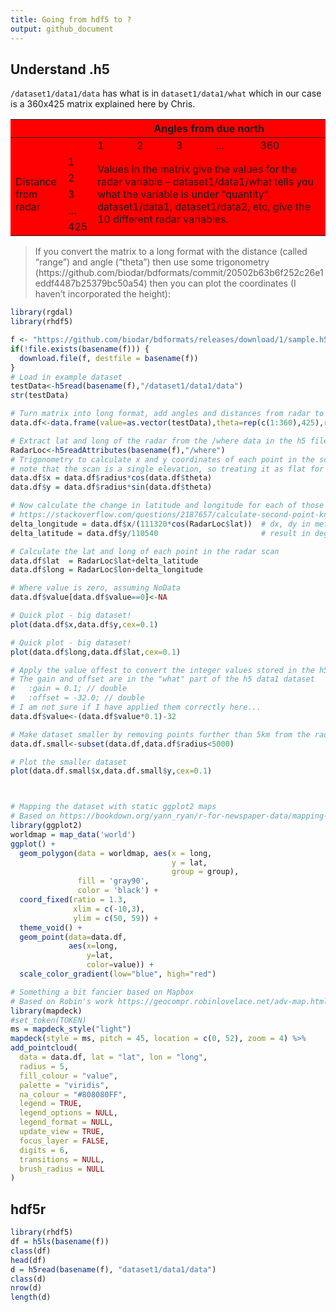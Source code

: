 ```yaml
---
title: Going from hdf5 to ?
output: github_document
---
```


## Understand .h5

`/dataset1/data1/data` has what is in `dataset1/data1/what` which in our case is a 360x425 matrix explained here by Chris.

<div style="width:100%; background-color:#f00">
<table style="width:100%;">
<thead>
  <tr>
    <th></th>
    <th></th>
    <th colspan="5">Angles from due north</th>
  </tr>
</thead>
<tbody>
  <tr>
    <td></td>
    <td></td>
    <td>1</td>
    <td>2</td>
    <td>3</td>
    <td>...</td>
    <td>360</td>
  </tr>
  <tr>
    <td rowspan="5">Distance <br>from radar</td>
    <td>1</td>
    <td colspan="5" rowspan="5">Values in the matrix give the values for the radar variable – dataset1/data1/what tells you what the variable is under “quantity”. dataset1/data1, dataset1/data2, etc, give the 10 different radar variables.</td>
  </tr>
  <tr>
    <td>2</td>
  </tr>
  <tr>
    <td>3</td>
  </tr>
  <tr>
    <td>...</td>
  </tr>
  <tr>
    <td>425</td>
  </tr>
</tbody>
</table>
</div>

> If you convert the matrix to a long format with the distance (called “range”) and angle (“theta”) then use some trigonometry (https://github.com/biodar/bdformats/commit/20502b63b6f252c26e1eddf4487b25379bc50a54) then you can plot the coordinates (I haven’t incorporated the height):

```r
library(rgdal)
library(rhdf5)

f <- "https://github.com/biodar/bdformats/releases/download/1/sample.h5"
if(!file.exists(basename(f))) {
  download.file(f, destfile = basename(f))
}
# Load in example dataset
testData<-h5read(basename(f),"/dataset1/data1/data")
str(testData)

# Turn matrix into long format, add angles and distances from radar to build polar coordinates
data.df<-data.frame(value=as.vector(testData),theta=rep(c(1:360),425),radius=rep(c(1:425),each=360))

# Extract lat and long of the radar from the /where data in the h5 file
RadarLoc<-h5readAttributes(basename(f),"/where")
# Trigonometry to calculate x and y coordinates of each point in the scan
# note that the scan is a single elevation, so treating it as flat for now)
data.df$x = data.df$radius*cos(data.df$theta)
data.df$y = data.df$radius*sin(data.df$theta)

# Now calculate the change in latitude and longitude for each of those points
# https://stackoverflow.com/questions/2187657/calculate-second-point-knowing-the-starting-point-and-distance
delta_longitude = data.df$x/(111320*cos(RadarLoc$lat))  # dx, dy in meters
delta_latitude = data.df$y/110540                       # result in degrees long/lat

# Calculate the lat and long of each point in the radar scan
data.df$lat  = RadarLoc$lat+delta_latitude
data.df$long = RadarLoc$lon+delta_longitude

# Where value is zero, assuming NoData
data.df$value[data.df$value==0]<-NA

# Quick plot - big dataset!
plot(data.df$x,data.df$y,cex=0.1)

# Quick plot - big dataset!
plot(data.df$long,data.df$lat,cex=0.1)

# Apply the value offest to convert the integer values stored in the h5 dataset back to the radar variable
# The gain and offset are in the "what" part of the h5 data1 dataset
#   :gain = 0.1; // double
#   :offset = -32.0; // double
# I am not sure if I have applied them correctly here...
data.df$value<-(data.df$value*0.1)-32

# Make dataset smaller by removing points further than 5km from the radar
data.df.small<-subset(data.df,data.df$radius<5000)

# Plot the smaller dataset
plot(data.df.small$x,data.df.small$y,cex=0.1)



# Mapping the dataset with static ggplot2 maps
# Based on https://bookdown.org/yann_ryan/r-for-newspaper-data/mapping-with-r-geocode-and-map-the-british-librarys-newspaper-collection.html
library(ggplot2)
worldmap = map_data('world')
ggplot() + 
  geom_polygon(data = worldmap, aes(x = long, 
                                    y = lat, 
                                    group = group), 
               fill = 'gray90', 
               color = 'black') + 
  coord_fixed(ratio = 1.3, 
              xlim = c(-10,3), 
              ylim = c(50, 59)) + 
  theme_void() +
  geom_point(data=data.df, 
             aes(x=long, 
                 y=lat,
                 color=value)) +
  scale_color_gradient(low="blue", high="red")

# Something a bit fancier based on Mapbox
# Based on Robin's work https://geocompr.robinlovelace.net/adv-map.html
library(mapdeck)
#set_token(TOKEN)
ms = mapdeck_style("light")
mapdeck(style = ms, pitch = 45, location = c(0, 52), zoom = 4) %>%
add_pointcloud(
  data = data.df, lat = "lat", lon = "long",
  radius = 5,
  fill_colour = "value",
  palette = "viridis",
  na_colour = "#808080FF",
  legend = TRUE,
  legend_options = NULL,
  legend_format = NULL,
  update_view = TRUE,
  focus_layer = FALSE,
  digits = 6,
  transitions = NULL,
  brush_radius = NULL
)
```
## hdf5r

```r

library(rhdf5)
df = h5ls(basename(f))
class(df)
head(df)
d = h5read(basename(f), "dataset1/data1/data")
class(d)
nrow(d)
length(d)
```
